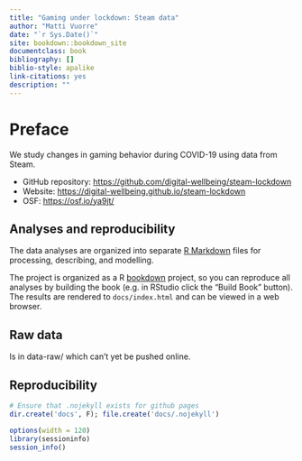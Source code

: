 ```yaml
--- 
title: "Gaming under lockdown: Steam data"
author: "Matti Vuorre"
date: "`r Sys.Date()`"
site: bookdown::bookdown_site
documentclass: book
bibliography: []
biblio-style: apalike
link-citations: yes
description: ""
---
```


# Preface

We study changes in gaming behavior during COVID-19 using data from Steam.

- GitHub repository: <https://github.com/digital-wellbeing/steam-lockdown>
- Website: <https://digital-wellbeing.github.io/steam-lockdown>
- OSF: <https://osf.io/ya9jt/>

## Analyses and reproducibility

The data analyses are organized into separate [R Markdown](https://rmarkdown.rstudio.com/) files for processing, describing, and modelling.

The project is organized as a R [bookdown](https://bookdown.org/yihui/bookdown/) project, so you can reproduce all analyses by building the book (e.g. in RStudio click the "Build Book" button). The results are rendered to `docs/index.html` and can be viewed in a web browser.

## Raw data

Is in data-raw/ which can't yet be pushed online.

## Reproducibility

```r
# Ensure that .nojekyll exists for github pages
dir.create('docs', F); file.create('docs/.nojekyll')
```

```r
options(width = 120)
library(sessioninfo)
session_info()
```
